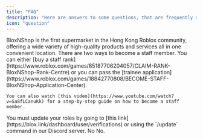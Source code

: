 ```yaml
---
title: "FAQ"
description: "Here are answers to some questions, that are frequently asked."
icon: "question"
---
```


<AccordionGroup>
  <Accordion title="What is BloxNShop Supermarket?" defaultOpen>
    BloxNShop is the first supermarket in the Hong Kong Roblox community, offering a wide variety of high-quality products and services all in one convenient location.
  </Accordion>
  <Accordion title="How can I become a staff member at BloxNShop?">
    There are two ways to become a staff member. You can either [buy a staff rank](https://www.roblox.com/games/85187706204057/CLAIM-RANK-BloxNShop-Rank-Centre) or you can pass the [trainee application](https://www.roblox.com/games/18842770808/BECOME-STAFF-BloxNShop-Application-Center).

    You can also watch [this video](https://www.youtube.com/watch?v=Sa8fLCanuKk) for a step-by-step guide on how to become a staff member.
  </Accordion>
  <Accordion title="I became a trainee/staff member at BloxNShop in the Roblox group. Why hasn't my role in this Discord server changed?">
    You must update your roles by going to [this link](https://blox.link/dashboard/user/verifications) or using the `/update` command in our Discord server.
  </Accordion>
  <Accordion title="Is BloxNShop for sale?">
    No
  </Accordion>
  <Accordion title="Can I join BloxNShop development team?">
    No.
  </Accordion>
</AccordionGroup>